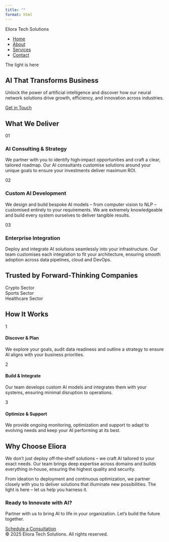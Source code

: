 ```yaml
---
title: ""
format: html
---
```


<!--
  Home page for the Eliora Tech Solutions website.
  This page reproduces the look and feel of the polished HTML design.
  It includes a custom navigation bar, a full‑page animated background,
  and a series of sections presented as cards and grids.
-->

<!-- Background container for the animated neural network.  The Vanta.js
     script targets this element to draw moving nodes and lines across
     the entire viewport. The CSS positions it fixed behind all content. -->
<div id="vanta-bg"></div>

<!-- Custom navigation bar with our brand and page links.  We avoid
     Quarto's built‑in navigation so we have complete control over the
     appearance and behaviour. -->
<nav class="navbar">
<div class="brand">Eliora Tech Solutions</div>
<ul>
<li><a href="index.html">Home</a></li>
<li><a href="about.html">About</a></li>
<li><a href="services.html">Services</a></li>
<li><a href="contact.html">Contact</a></li>
</ul>
</nav>

<main>

<section class="hero-section section visible">
<p class="hero-tagline">The light is here</p>
<h1>AI That Transforms Business</h1>
<p>Unlock the power of artificial intelligence and discover how our neural network solutions drive growth, efficiency, and innovation across industries.</p>
<a href="contact.html" class="cta-button">Get in Touch</a>
</section>

<section class="section">
<h2>What We Deliver</h2>
<div class="benefits-grid">
<div class="benefit-card">
<div class="number">01</div>
<h3>AI Consulting & Strategy</h3>
<p>We partner with you to identify high‑impact opportunities and craft a clear, tailored roadmap. Our AI consultants customise solutions around your unique goals to ensure your investments deliver maximum ROI.</p>
</div>
<div class="benefit-card">
<div class="number">02</div>
<h3>Custom AI Development</h3>
<p>We design and build bespoke AI models – from computer vision to NLP – customised entirely to your requirements. We are extremely knowledgeable and build every system ourselves to deliver tangible results.</p>
</div>
<div class="benefit-card">
<div class="number">03</div>
<h3>Enterprise Integration</h3>
<p>Deploy and integrate AI solutions seamlessly into your infrastructure. Our team customises each integration to fit your architecture, ensuring smooth adoption across data pipelines, cloud and DevOps.</p>
</div>
</div>
</section>

<section class="section trusted-section">
<h2>Trusted by Forward‑Thinking Companies</h2>
<div class="trusted-logos">
<div class="logo">Crypto Sector</div>
<div class="logo">Sports Sector</div>
<div class="logo">Healthcare Sector</div>
</div>
</section>

<section class="section">
<h2>How It Works</h2>
<div class="steps-grid">
<div class="step-card">
<div class="icon">1</div>
<h4>Discover & Plan</h4>
<p>We explore your goals, audit data readiness and outline a strategy to ensure AI aligns with your business priorities.</p>
</div>
<div class="step-card">
<div class="icon">2</div>
<h4>Build & Integrate</h4>
<p>Our team develops custom AI models and integrates them with your systems, ensuring minimal disruption to operations.</p>
</div>
<div class="step-card">
<div class="icon">3</div>
<h4>Optimize & Support</h4>
<p>We provide ongoing monitoring, optimization and support to adapt to evolving needs and keep your AI performing at its best.</p>
</div>
</div>
</section>

<section class="section">
<h2>Why Choose Eliora</h2>
<p>We don't just deploy off‑the‑shelf solutions – we craft AI tailored to your exact needs. Our team brings deep expertise across domains and builds everything in‑house, ensuring the highest quality and security.</p>
<p>From ideation to deployment and continuous optimization, we partner closely with you to deliver solutions that illuminate new possibilities. The light is here – let us help you harness it.</p>
</section>

<section class="section cta-section">
<h3>Ready to Innovate with AI?</h3>
<p>Partner with us to bring AI to life in your organization. Let's build the future together.</p>
<a href="contact.html" class="cta-button">Schedule a Consultation</a>
</section>

</main>

<footer>
© 2025 Eliora Tech Solutions. All rights reserved.
</footer>